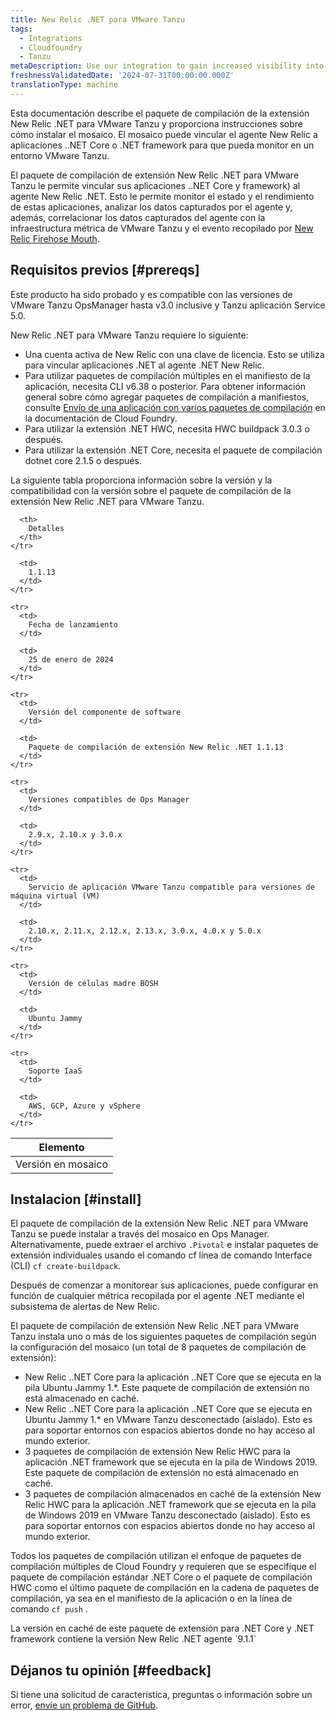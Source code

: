 ```yaml
---
title: New Relic .NET para VMware Tanzu
tags:
  - Integrations
  - Cloudfoundry
  - Tanzu
metaDescription: Use our integration to gain increased visibility into the performance of your VMware Tanzu environment.
freshnessValidatedDate: '2024-07-31T00:00:00.000Z'
translationType: machine
---
```


Esta documentación describe el paquete de compilación de la extensión New Relic .NET para VMware Tanzu y proporciona instrucciones sobre cómo instalar el mosaico. El mosaico puede vincular el agente New Relic a aplicaciones ..NET Core o .NET framework para que pueda monitor en un entorno VMware Tanzu.

El paquete de compilación de extensión New Relic .NET para VMware Tanzu le permite vincular sus aplicaciones ..NET Core y framework) al agente New Relic .NET. Esto le permite monitor el estado y el rendimiento de estas aplicaciones, analizar los datos capturados por el agente y, además, correlacionar los datos capturados del agente con la infraestructura métrica de VMware Tanzu y el evento recopilado por [New Relic Firehose Mouth](https://network.pivotal.io/products/nr-firehose-nozzle/).

## Requisitos previos [#prereqs]

Este producto ha sido probado y es compatible con las versiones de VMware Tanzu OpsManager hasta v3.0 inclusive y Tanzu aplicación Service 5.0.

New Relic .NET para VMware Tanzu requiere lo siguiente:

* Una cuenta activa de New Relic con una clave de licencia. Esto se utiliza para vincular aplicaciones .NET al agente .NET New Relic.
* Para utilizar paquetes de compilación múltiples en el manifiesto de la aplicación, necesita CLI v6.38 o posterior. Para obtener información general sobre cómo agregar paquetes de compilación a manifiestos, consulte [Envío de una aplicación con varios paquetes de compilación](https://docs.pivotal.io/application-service/buildpacks/use-multiple-buildpacks.html) en la documentación de Cloud Foundry.
* Para utilizar la extensión .NET HWC, necesita HWC buildpack 3.0.3 o después.
* Para utilizar la extensión .NET Core, necesita el paquete de compilación dotnet core 2.1.5 o después.

La siguiente tabla proporciona información sobre la versión y la compatibilidad con la versión sobre el paquete de compilación de la extensión New Relic .NET para VMware Tanzu.

<table>
  <thead>
    <tr>
      <th>
        Elemento
      </th>

      <th>
        Detalles
      </th>
    </tr>
  </thead>

  <tbody>
    <tr>
      <td>
        Versión en mosaico
      </td>

      <td>
        1.1.13
      </td>
    </tr>

    <tr>
      <td>
        Fecha de lanzamiento
      </td>

      <td>
        25 de enero de 2024
      </td>
    </tr>

    <tr>
      <td>
        Versión del componente de software
      </td>

      <td>
        Paquete de compilación de extensión New Relic .NET 1.1.13
      </td>
    </tr>

    <tr>
      <td>
        Versiones compatibles de Ops Manager
      </td>

      <td>
        2.9.x, 2.10.x y 3.0.x
      </td>
    </tr>

    <tr>
      <td>
        Servicio de aplicación VMware Tanzu compatible para versiones de máquina virtual (VM)
      </td>

      <td>
        2.10.x, 2.11.x, 2.12.x, 2.13.x, 3.0.x, 4.0.x y 5.0.x
      </td>
    </tr>

    <tr>
      <td>
        Versión de células madre BOSH
      </td>

      <td>
        Ubuntu Jammy
      </td>
    </tr>

    <tr>
      <td>
        Soporte IaaS
      </td>

      <td>
        AWS, GCP, Azure y vSphere
      </td>
    </tr>
  </tbody>
</table>

## Instalacion [#install]

El paquete de compilación de la extensión New Relic .NET para VMware Tanzu se puede instalar a través del mosaico en Ops Manager. Alternativamente, puede extraer el archivo `.Pivotal` e instalar paquetes de extensión individuales usando el comando cf línea de comando Interface (CLI) `cf create-buildpack`.

Después de comenzar a monitorear sus aplicaciones, puede configurar <InlinePopover type="alerts"/>en función de cualquier métrica recopilada por el agente .NET mediante el subsistema de alertas de New Relic.

El paquete de compilación de extensión New Relic .NET para VMware Tanzu instala uno o más de los siguientes paquetes de compilación según la configuración del mosaico (un total de 8 paquetes de compilación de extensión):

* New Relic ..NET Core para la aplicación ..NET Core que se ejecuta en la pila Ubuntu Jammy 1.\*. Este paquete de compilación de extensión no está almacenado en caché.
* New Relic ..NET Core para la aplicación ..NET Core que se ejecuta en Ubuntu Jammy 1.\* en VMware Tanzu desconectado (aislado). Esto es para soportar entornos con espacios abiertos donde no hay acceso al mundo exterior.
* 3 paquetes de compilación de extensión New Relic HWC para la aplicación .NET framework que se ejecuta en la pila de Windows 2019. Este paquete de compilación de extensión no está almacenado en caché.
* 3 paquetes de compilación almacenados en caché de la extensión New Relic HWC para la aplicación .NET framework que se ejecuta en la pila de Windows 2019 en VMware Tanzu desconectado (aislado). Esto es para soportar entornos con espacios abiertos donde no hay acceso al mundo exterior.

Todos los paquetes de compilación utilizan el enfoque de paquetes de compilación múltiples de Cloud Foundry y requieren que se especifique el paquete de compilación estándar .NET Core o el paquete de compilación HWC como el último paquete de compilación en la cadena de paquetes de compilación, ya sea en el manifiesto de la aplicación o en la línea de comando `cf push` .

<Callout variant="important">
  La versión en caché de este paquete de extensión para .NET Core y .NET framework contiene la versión New Relic .NET agente `9.1.1`
</Callout>

## Déjanos tu opinión [#feedback]

Si tiene una solicitud de característica, preguntas o información sobre un error, [envíe un problema de GitHub](https://github.com/newrelic/newrelic-dotnet-buildpack-tile/issues).
